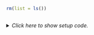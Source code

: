 ```r
rm(list = ls())
```


## <No caption defined>

<details><summary>*Click here to show setup code.*</summary>
```r
### <No caption defined>

```
```r
3 + 4 *
```
</details>
